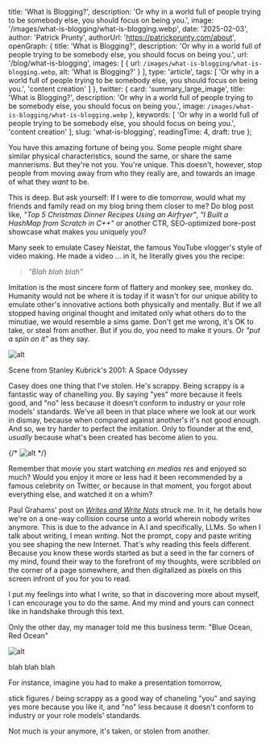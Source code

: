 
  title: 'What is Blogging?',
  description: 'Or why in a world full of people trying to be somebody else, you should focus on being you.',
  image: '/images/what-is-blogging/what-is-blogging.webp',
  date: '2025-02-03',
  author: 'Patrick Prunty',
  authorUrl: 'https://patrickprunty.com/about',
  openGraph: {
    title: 'What is Blogging?',
    description: 'Or why in a world full of people trying to be somebody else, you should focus on being you.',
    url: '/blog/what-is-blogging',
    images: [
      {
        url: `/images/what-is-blogging/what-is-blogging.webp`,
        alt: 'What is Blogging?'
      }
    ],
    type: 'article',
    tags: [
      'Or why in a world full of people trying to be somebody else, you should focus on being you.',
      'content creation'
    ]
  },
  twitter: {
    card: 'summary_large_image',
    title: 'What is Blogging?',
    description: 'Or why in a world full of people trying to be somebody else, you should focus on being you.',
    image: `/images/what-is-blogging/what-is-blogging.webp`
  },
  keywords: [
    'Or why in a world full of people trying to be somebody else, you should focus on being you.',
    'content creation'
  ],
  slug: 'what-is-blogging',
  readingTime: 4,
  draft: true
};


You have this amazing fortune of being you. Some people 
might share similar physical characteristics, sound the same, or share the same mannerisms. 
But they're not you. You're unique. This doesn't, however, stop people from moving away from 
who they really are, and towards an image of what they _want_ to be. 

This is deep. But ask yourself: If I were to die tomorrow, would what my friends and family read on my blog bring them closer to me? Do blog post like, 
_"Top 5 Christmas Dinner Recipes Using an Airfryer"_, _"I Built a HashMap from Scratch in C++"_ or 
another CTR<Ref id="1"/>, SEO<Ref id="2"/>-optimized bore-post showcase what makes you uniquely you?

Many seek to emulate Casey Neistat, the famous YouTube vlogger's style of video making. He made a video 
... in it<Ref id="3"/>, he literally gives you the recipe: 

> _"Blah blah blah"_

Imitation is the most sincere form of flattery and monkey see, monkey do. Humanity would not be where it is today if it wasn't for our unique ability to emulate other's innovative actions 
both physically and mentally. But if we all stopped having original thought and imitated only what others do to the minutiae, we would resemble 
a sims game. Don't get me wrong, it's OK to take, or steal from another. But if you do, you need to make it yours. Or _"put a spin on it"_ as they say.

![alt](/images/what-is-blogging/space-odyssey.gif)
<Caption>Scene from Stanley Kubrick's 2001: A Space Odyssey</Caption>

Casey does one thing that I've stolen. He's scrappy. Being scrappy is a fantastic way of chanelling _you_. By saying
"yes" more  because it feels good, and "no" less because it doesn't conform to industry or your role models' standards.
We've all been in that place where we look at our work in dismay, because when compared against another's it's not good enough. And so, we try harder 
to perfect the imitation. Only to flounder at the end, _usually_ because what's been created has become alien to you.

{/*
![alt](/images/what-is-blogging/casey.png)
*/}

Remember that movie you start watching _en medias res_ and enjoyed so much? Would you enjoy it more 
or less had it been recommended by a famous celebrity on Twitter, or because in that moment, you forgot about everything else, 
and watched it on a whim?


Paul Grahams'<Ref id="3"/> post on [_Writes and Write Nots_]() struck me. In it, he details how we're on a one-way collision course unto a world
wherein nobody writes anymore. This is due to the advance in A.I and specifically, LLMs. So when I talk about writing, I mean _writing_. Not the 
prompt, copy and paste writing you see shaping the new Internet. That's why reading this feels different. Because 
you know these words started as but a seed in the far corners of my mind, found their way to the forefront of my thoughts, were 
scribbled on the corner of a page somewhere, and then digitalized as pixels on this screen infront of you for you to read. 

I put my feelings into what 
I write, so that in discovering more about myself, I can encourage you to do the same. And my mind and yours can connect like in handshake through this text.

Only the other day, my manager told me this business term: "Blue Ocean, Red Ocean"

![alt](/images/what-is-blogging/boro.png)


<FootNotes>
  <FootNote id="1">blah blah blah</FootNote>
</FootNotes>

For instance, imagine you had to make a presentation tomorrow, 

stick figures / being scrappy as a good way of chaneling "you" and saying yes more because you like it, and "no" less because it 
doesn't conform to industry or your role models' standards.

Not much is your anymore, it's taken, or stolen from another.